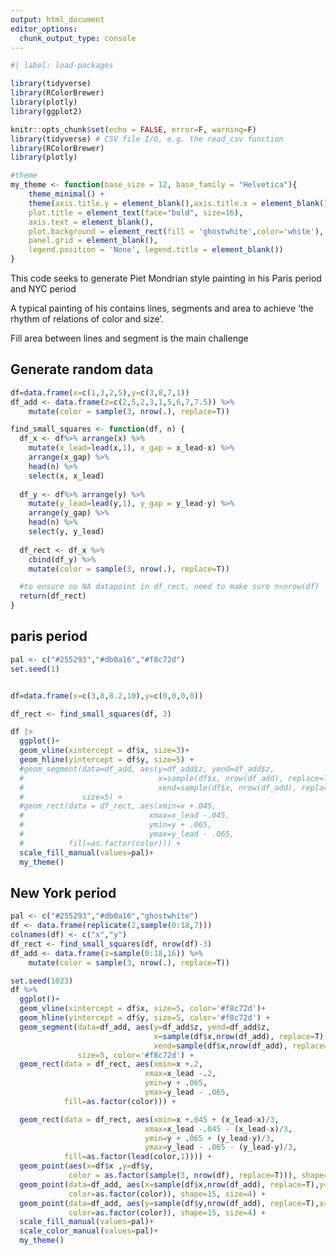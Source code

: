 ```yaml
---
output: html_document
editor_options: 
  chunk_output_type: console
---
```


```r
#| label: load-packages

library(tidyverse)
library(RColorBrewer)
library(plotly) 
library(ggplot2)
```

```r
knitr::opts_chunk$set(echo = FALSE, error=F, warning=F)
library(tidyverse) # CSV file I/O, e.g. the read_csv function
library(RColorBrewer)
library(plotly) 

#theme
my_theme <- function(base_size = 12, base_family = "Helvetica"){
    theme_minimal() +
    theme(axis.title.y = element_blank(),axis.title.x = element_blank(),
    plot.title = element_text(face="bold", size=16),
    axis.text = element_blank(),
    plot.background = element_rect(fill = 'ghostwhite',color='white'),
    panel.grid = element_blank(),
    legend.position = 'None', legend.title = element_blank())
}

```

This code seeks to generate Piet Mondrian style painting in his Paris period and NYC period

A typical painting of his contains lines, segments and area to achieve 'the rhythm of relations of color and size'.

Fill area between lines and segment is the main challenge

## Generate random data

```r
df=data.frame(x=c(1,3,2,5),y=c(3,8,7,1))
df_add <- data.frame(z=c(2,5,2,3,1,5,6,7,7.5)) %>% 
    mutate(color = sample(3, nrow(.), replace=T))
```

```r
find_small_squares <- function(df, n) {
  df_x <- df%>% arrange(x) %>%
    mutate(x_lead=lead(x,1), x_gap = x_lead-x) %>%
    arrange(x_gap) %>%
    head(n) %>% 
    select(x, x_lead)
  
  df_y <- df%>% arrange(y) %>%
    mutate(y_lead=lead(y,1), y_gap = y_lead-y) %>%
    arrange(y_gap) %>%
    head(n) %>% 
    select(y, y_lead)
  
  df_rect <- df_x %>% 
    cbind(df_y) %>% 
    mutate(color = sample(3, nrow(.), replace=T))

  #to ensure no NA datapoint in df_rect, need to make sure n<nrow(df)  
  return(df_rect)
}
```

## paris period

```r
pal <- c("#255293","#db0a16","#f8c72d")
set.seed(1)


df=data.frame(x=c(3,8,8.2,10),y=c(0,0,0,0))

df_rect <- find_small_squares(df, 3)

df |>
  ggplot()+
  geom_vline(xintercept = df$x, size=3)+
  geom_hline(yintercept = df$y, size=5) + 
  #geom_segment(data=df_add, aes(y=df_add$z, yend=df_add$z,
  #                              x=sample(df$x, nrow(df_add), replace=T),
  #                              xend=sample(df$x, nrow(df_add), replace=T)),
  #             size=5) +
  #geom_rect(data = df_rect, aes(xmin=x +.045,
  #                            xmax=x_lead -.045,
  #                            ymin=y + .065,
  #                            ymax=y_lead - .065,
  #          fill=as.factor(color))) +
  scale_fill_manual(values=pal)+
  my_theme() 

```

## New York period

```r
pal <- c("#255293","#db0a16","ghostwhite")
df <- data.frame(replicate(2,sample(0:18,7)))
colnames(df) <- c("x","y")
df_rect <- find_small_squares(df, nrow(df)-3)
df_add <- data.frame(z=sample(0:18,16)) %>% 
    mutate(color = sample(3, nrow(.), replace=T))

set.seed(1023)
df %>% 
  ggplot()+
  geom_vline(xintercept = df$x, size=5, color='#f8c72d')+
  geom_hline(yintercept = df$y, size=5, color='#f8c72d') + 
  geom_segment(data=df_add, aes(y=df_add$z, yend=df_add$z,
                                x=sample(df$x,nrow(df_add), replace=T),
                                xend=sample(df$x,nrow(df_add), replace=T)),
               size=5, color='#f8c72d') +
  geom_rect(data = df_rect, aes(xmin=x +.2,
                              xmax=x_lead -.2,
                              ymin=y + .065,
                              ymax=y_lead - .065,
            fill=as.factor(color))) +

  geom_rect(data = df_rect, aes(xmin=x +.045 + (x_lead-x)/3,
                              xmax=x_lead -.045 - (x_lead-x)/3,
                              ymin=y + .065 + (y_lead-y)/3,
                              ymax=y_lead - .065 - (y_lead-y)/3,
            fill=as.factor(lead(color,1)))) +
  geom_point(aes(x=df$x ,y=df$y, 
             color = as.factor(sample(3, nrow(df), replace=T))), shape=15, size=4)+
  geom_point(data=df_add, aes(x=sample(df$x,nrow(df_add), replace=T),y=df_add$z, 
             color=as.factor(color)), shape=15, size=4) +
  geom_point(data=df_add, aes(y=sample(df$y,nrow(df_add), replace=T),x=df_add$z, 
             color=as.factor(color)), shape=15, size=4) +
  scale_fill_manual(values=pal)+
  scale_color_manual(values=pal)+
  my_theme()
```
